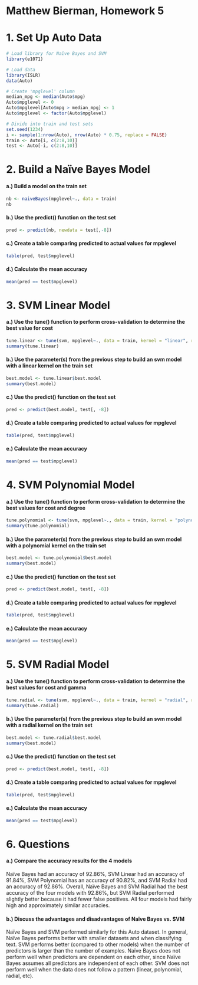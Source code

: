 # Matthew Bierman, Homework 5

# 1. Set Up Auto Data
```r
# Load library for Naïve Bayes and SVM
library(e1071)

# Load data
library(ISLR)
data(Auto)

# Create 'mpglevel' column
median_mpg <- median(Auto$mpg)
Auto$mpglevel <- 0
Auto$mpglevel[Auto$mpg > median_mpg] <- 1
Auto$mpglevel <- factor(Auto$mpglevel)

# Divide into train and test sets
set.seed(1234)
i <- sample(1:nrow(Auto), nrow(Auto) * 0.75, replace = FALSE)
train <- Auto[i, c(2:8,10)]
test <- Auto[-i, c(2:8,10)]
```

# 2. Build a Naïve Bayes Model
#### a.) Build a model on the train set
```r
nb <- naiveBayes(mpglevel~., data = train)
nb
```
#### b.) Use the predict() function on the test set
```r
pred <- predict(nb, newdata = test[,-8])
```
#### c.) Create a table comparing predicted to actual values for mpglevel
```r
table(pred, test$mpglevel)
```
#### d.) Calculate the mean accuracy
```r
mean(pred == test$mpglevel)
```

# 3. SVM Linear Model
#### a.) Use the tune() function to perform cross-validation to determine the best value for cost
```r
tune.linear <- tune(svm, mpglevel~., data = train, kernel = "linear", ranges = list(cost=c(0.001, 0.01, 0.1, 1, 5, 10, 100)))
summary(tune.linear)
```
#### b.) Use the parameter(s) from the previous step to build an svm model with a linear kernel on the train set
```r
best.model <- tune.linear$best.model
summary(best.model)
```
#### c.) Use the predict() function on the test set
```r
pred <- predict(best.model, test[, -8])

```
#### d.) Create a table comparing predicted to actual values for mpglevel
```r
table(pred, test$mpglevel)
```
#### e.) Calculate the mean accuracy
```r
mean(pred == test$mpglevel)
```

# 4. SVM Polynomial Model
#### a.) Use the tune() function to perform cross-validation to determine the best values for cost and degree
```r
tune.polynomial <- tune(svm, mpglevel~., data = train, kernel = "polynomial", ranges = list(cost=c(0.001, 0.01, 0.1, 1, 5, 10, 100)))
summary(tune.polynomial)
```
#### b.) Use the parameter(s) from the previous step to build an svm model with a polynomial kernel on the train set
```r
best.model <- tune.polynomial$best.model
summary(best.model)
```
#### c.) Use the predict() function on the test set
```r
pred <- predict(best.model, test[, -8])
```
#### d.) Create a table comparing predicted to actual values for mpglevel
```r
table(pred, test$mpglevel)
```
#### e.) Calculate the mean accuracy
```r
mean(pred == test$mpglevel)
```

# 5. SVM Radial Model
#### a.) Use the tune() function to perform cross-validation to determine the best values for cost and gamma
```r
tune.radial <- tune(svm, mpglevel~., data = train, kernel = "radial", ranges = list(cost=c(0.001, 0.01, 0.1, 1, 5, 10, 100)))
summary(tune.radial)
```
#### b.) Use the parameter(s) from the previous step to build an svm model with a radial kernel on the train set
```r
best.model <- tune.radial$best.model
summary(best.model)
```
#### c.) Use the predict() function on the test set
```r
pred <- predict(best.model, test[, -8])
```
#### d.) Create a table comparing predicted to actual values for mpglevel
```r
table(pred, test$mpglevel)
```
#### e.) Calculate the mean accuracy
```r
mean(pred == test$mpglevel)
```

# 6. Questions
#### a.) Compare the accuracy results for the 4 models
Naïve Bayes had an accuracy of 92.86%, SVM Linear had an accuracy of 91.84%, SVM Polynomial has an accuracy of 90.82%, and SVM Radial had an accuracy of 92.86%. Overall, Naïve Bayes and SVM Radial had the best accuracy of the four models with 92.86%, but SVM Radial performed slightly better because it had fewer false positives. All four models had fairly high and approximately similar accuracies.

#### b.) Discuss the advantages and disadvantages of Naïve Bayes vs. SVM
Naïve Bayes and SVM performed similarly for this Auto dataset. In general, Naïve Bayes performs better with smaller datasets and when classifying text. SVM performs better (compared to other models) when the number of predictors is larger than the number of examples. Naïve Bayes does not perform well when predictors are dependent on each other, since Naïve Bayes assumes all predictors are independent of each other. SVM does not perform well when the data does not follow a pattern (linear, polynomial, radial, etc).